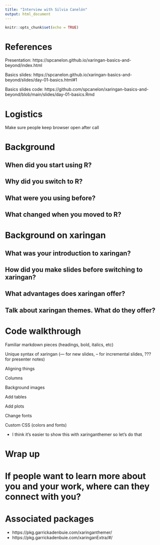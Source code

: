 ```yaml
---
title: "Interview with Silvia Canelón"
output: html_document
---
```


```r
knitr::opts_chunk$set(echo = TRUE)
```

# References

Presentation: https://spcanelon.github.io/xaringan-basics-and-beyond/index.html

Basics slides: https://spcanelon.github.io/xaringan-basics-and-beyond/slides/day-01-basics.html#1

Basics slides code: https://github.com/spcanelon/xaringan-basics-and-beyond/blob/main/slides/day-01-basics.Rmd

# Logistics

Make sure people keep browser open after call

# Background

## When did you start using R?

## Why did you switch to R? 

## What were you using before? 

## What changed when you moved to R? 

# Background on xaringan

## What was your introduction to xaringan? 

## How did you make slides before switching to xaringan? 

## What advantages does xaringan offer?

## Talk about xaringan themes. What do they offer?

# Code walkthrough

Familiar markdown pieces (headings, bold, italics, etc)

Unique syntax of xaringan (--- for new slides, -- for incremental slides, ??? for presenter notes)

Aligning things

Columns

Background images

Add tables

Add plots

Change fonts

Custom CSS (colors and fonts)

- I think it's easier to show this with xaringanthemer so let's do that


# Wrap up

# If people want to learn more about you and your work, where can they connect with you?

# Associated packages

- https://pkg.garrickadenbuie.com/xaringanthemer/
- https://pkg.garrickadenbuie.com/xaringanExtra/#/